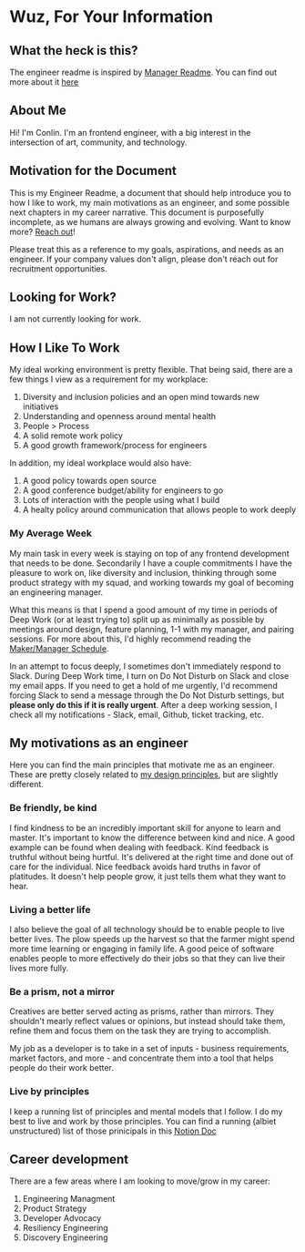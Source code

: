 
<SEO title="Conlin's Readme" />

# Wuz, For Your Information

<Aside>

## What the heck is this?

The engineer readme is inspired by [Manager Readme](https://managerreadme.com/).
You can find out more about it [here](/engineer-readme)

</Aside>

## About Me

Hi! I'm Conlin. I'm an frontend engineer, with a big interest in the
intersection of art, community, and technology.

## Motivation for the Document

This is my Engineer Readme, a document that should help introduce you to how I
like to work, my main motivations as an engineer, and some possible next
chapters in my career narrative. This document is purposefully incomplete, as we
humans are always growing and evolving. Want to know more?
[Reach out](https://twitter.com/CallMeWuz)!

Please treat this as a reference to my goals, aspirations, and needs as an
engineer. If your company values don't align, please don't reach out for
recruitment opportunities.

## Looking for Work?

I am not currently looking for work.

## How I Like To Work

My ideal working environment is pretty flexible. That being said, there are a
few things I view as a requirement for my workplace:

1. Diversity and inclusion policies and an open mind towards new initiatives
2. Understanding and openness around mental health
3. People > Process
4. A solid remote work policy
5. A good growth framework/process for engineers

In addition, my ideal workplace would also have:

1. A good policy towards open source
2. A good conference budget/ability for engineers to go
3. Lots of interaction with the people using what I build
4. A healty policy around communication that allows people to work deeply

### My Average Week

My main task in every week is staying on top of any frontend development that
needs to be done. Secondarily I have a couple commitments I have the pleasure to
work on, like diversity and inclusion, thinking through some product strategy
with my squad, and working towards my goal of becoming an engineering manager.

What this means is that I spend a good amount of my time in periods of Deep Work
(or at least trying to) split up as minimally as possible by meetings around
design, feature planning, 1-1 with my manager, and pairing sessions. For more
about this, I'd highly recommend reading the
[Maker/Manager Schedule](http://www.paulgraham.com/makersschedule.html).

In an attempt to focus deeply, I sometimes don't immediately respond to Slack.
During Deep Work time, I turn on Do Not Disturb on Slack and close my email
apps. If you need to get a hold of me urgently, I'd recommend forcing Slack to
send a message through the Do Not Disturb settings, but **please only do this if
it is really urgent**. After a deep working session, I check all my
notifications - Slack, email, Github, ticket tracking, etc.

## My motivations as an engineer

Here you can find the main principles that motivate me as an engineer. These are
pretty closely related to <a href="/design-principles">my design principles</a>,
but are slightly different.

### Be friendly, be kind

I find kindness to be an incredibly important skill for anyone to learn and
master. It's important to know the difference between kind and nice. A good
example can be found when dealing with feedback. Kind feedback is truthful
without being hurtful. It's delivered at the right time and done out of care for
the individual. Nice feedback avoids hard truths in favor of platitudes. It
doesn't help people grow, it just tells them what they want to hear.

### Living a better life

I also believe the goal of all technology should be to enable people to live
better lives. The plow speeds up the harvest so that the farmer might spend more
time learning or engaging in family life. A good peice of software enables
people to more effectively do their jobs so that they can live their lives more
fully.

### Be a prism, not a mirror

Creatives are better served acting as prisms, rather than mirrors. They
shouldn't mearly reflect values or opinions, but instead should take them,
refine them and focus them on the task they are trying to accomplish.

My job as a developer is to take in a set of inputs - business requirements,
market factors, and more - and concentrate them into a tool that helps people do
their work better.

### Live by principles

I keep a running list of principles and mental models that I follow. I do my
best to live and work by those principles. You can find a running (albiet
unstructured) list of those prinicipals in this
[Notion Doc](https://www.notion.so/wuz/principles-e4502297f3114f7b9e2dbdcc468f45f8)

## Career development

There are a few areas where I am looking to move/grow in my career:

1. Engineering Managment
2. Product Strategy
3. Developer Advocacy
4. Resiliency Engineering
5. Discovery Engineering
